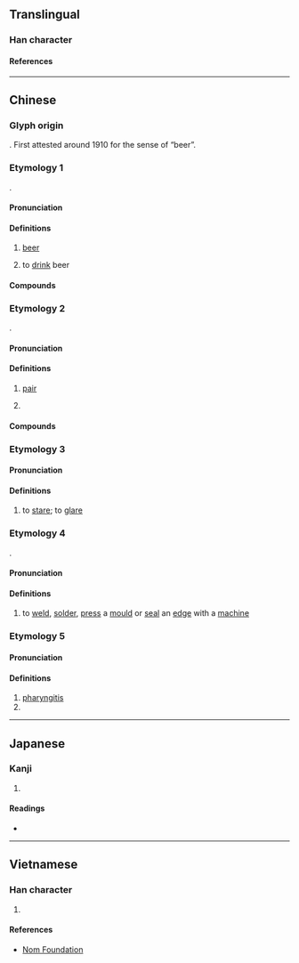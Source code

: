 {{character info/new}}
==Translingual==
{{stroke order|strokes=11}}

===Han character===
{{Han char|rn=30|rad=口|as=08|sn=11|four=66040|canj=RHWJ,RHHJ|ids=⿰口卑}}

====References====
{{Han ref|kx=0196.261|dkj=03878|dj=0418.140|hdz=10642.090|uh=5564|ud=21860|bh=B0E0|bd=45280}}

----

==Chinese==

===Glyph origin===
{{Han compound|口|卑|ls=psc|c1=s|c2=p|t1=mouth (phonetic)}}. First attested around 1910 for the sense of “beer”.

===Etymology 1===
{{zh-forms}}
{{bor|zh|en|beer}}.

====Pronunciation====
{{zh-pron
|m=pí
|c=be1
|c-t=pie2
|mn=pî
|ma=y
|cat=n,c:v
}}

====Definitions====
{{zh-hanzi}}

# [[beer]]
# {{lb|zh|Hong Kong Cantonese}} to [[drink]] beer
#: {{zh-x|今晚{maan5-1} 去 邊度 啤 一 啤 呀？|Where are we going to '''drink beer''' tonight?|C}}

====Compounds====
{{zh-der|啤酒|扎啤|生啤|鮮啤|乾啤|士多啤梨}}

===Etymology 2===
{{zh-forms|alt=𠵿}}
{{bor|zh|en|pair}}.

====Pronunciation====
{{zh-pron
|c=pe1
|cat=cls,n
}}

====Definitions====
{{zh-hanzi}} {{tlb|zh|Cantonese}}

# [[pair]]
# {{zh-short|啤牌|[[playing card]]s}}
#: {{zh-x|玩 啤{pe1}|to play cards|C}}

====Compounds====
{{zh-der|啤牌}}

===Etymology 3===
{{zh-forms}}

====Pronunciation====
{{zh-pron
|c=be1
|cat=v
}}

====Definitions====
{{zh-hanzi}} {{tlb|zh|Cantonese}}

# to [[stare]]; to [[glare]]

===Etymology 4===
{{zh-forms}}
{{bor|yue|en|press}}.

====Pronunciation====
{{zh-pron
|c=be1
|cat=v
}}

====Definitions====
{{zh-hanzi}} {{tlb|zh|Cantonese}}

# to [[weld]], [[solder]], [[press]] a [[mould]] or [[seal]] an [[edge]] with a [[machine]]
===Etymology 5===
{{zh-forms}}

====Pronunciation====
{{zh-pron
|m=bēi
|cat=n
}}

====Definitions====
{{zh-hanzi}}

# [[pharyngitis]]
# {{zh-alt-form|諀}}
----

==Japanese==

===Kanji===
{{ja-kanji|grade=|rs=口08}}

# {{defn|lang=ja|sort=口08}}

====Readings====
* {{ja-readings|on=[[ひ]] (hi)|kun=}}

----

==Vietnamese==

===Han character===
{{vi-hantu|[[bi]], [[bì]]|rs=口08}}

# {{defn|lang=vi|sort=口08}}

====References====
* [http://nomfoundation.org/common/nom_details.php?codepoint=5564&img=1 Nom Foundation]